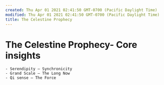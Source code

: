 ```yaml
---
created: Thu Apr 01 2021 02:41:50 GMT-0700 (Pacific Daylight Time)
modified: Thu Apr 01 2021 02:41:50 GMT-0700 (Pacific Daylight Time)
title: The Celestine Prophecy
---
```

# The Celestine Prophecy- Core insights
    - Serendipity — Synchronicity
    - Grand Scale — The Long Now
    - Qi sense — The Force
